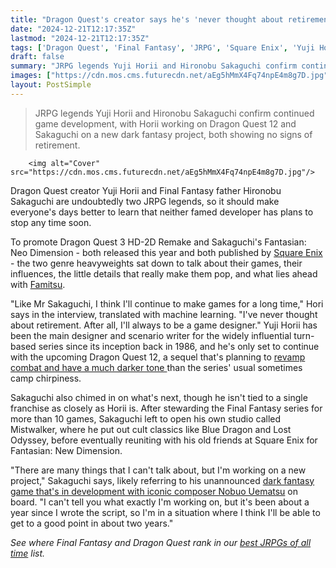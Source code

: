 ```yaml
---
title: "Dragon Quest's creator says he's 'never thought about retirement,' while Final Fantasy's father reveals his next script is complete"
date: "2024-12-21T12:17:35Z"
lastmod: "2024-12-21T12:17:35Z"
tags: ['Dragon Quest', 'Final Fantasy', 'JRPG', 'Square Enix', 'Yuji Horii', 'Hironobu Sakaguchi', 'Game Development', 'Industry News']
draft: false
summary: "JRPG legends Yuji Horii and Hironobu Sakaguchi confirm continued game development, with Horii working on Dragon Quest 12 and Sakaguchi on a new dark fantasy project,  both showing no signs of retirement."
images: ["https://cdn.mos.cms.futurecdn.net/aEg5hMmX4Fq74npE4m8g7D.jpg"]
layout: PostSimple
---
```

> JRPG legends Yuji Horii and Hironobu Sakaguchi confirm continued game development, with Horii working on Dragon Quest 12 and Sakaguchi on a new dark fantasy project,  both showing no signs of retirement.


        <img alt="Cover" src="https://cdn.mos.cms.futurecdn.net/aEg5hMmX4Fq74npE4m8g7D.jpg"/>
        
Dragon Quest creator Yuji Horii and Final Fantasy father Hironobu Sakaguchi are undoubtedly two JRPG legends, so it should make everyone's days better to learn that neither famed developer has plans to stop any time soon. 

To promote Dragon Quest 3 HD-2D Remake and Sakaguchi's Fantasian: Neo Dimension - both released this year and both published by [Square Enix](https://www.gamesradar.com/tag/square_enix/) - the two genre heavyweights sat down to talk about their games, their influences, the little details that really make them pop, and what lies ahead with [Famitsu](https://www.famitsu.com/article/202412/27873). 

"Like Mr Sakaguchi, I think I'll continue to make games for a long time," Hori says in the interview, translated with machine learning. "I've never thought about retirement. After all, I'll always to be a game designer." Yuji Horii has been the main designer and scenario writer for the widely influential turn-based series since its inception back in 1986, and he's only set to continue with the upcoming Dragon Quest 12, a sequel that's planning to [revamp combat and have a much darker tone ](https://www.gamesradar.com/dragon-quest-12-the-flames-of-fate-will-change-combat-and-have-a-darker-tone/)than the series' usual sometimes camp chirpiness. 

Sakaguchi also chimed in on what's next, though he isn't tied to a single franchise as closely as Horii is. After stewarding the Final Fantasy series for more than 10 games, Sakaguchi left to open his own studio called Mistwalker, where he put out cult classics like Blue Dragon and Lost Odyssey, before eventually reuniting with his old friends at Square Enix for Fantasian: New Dimension.

"There are many things that I can't talk about, but I'm working on a new project," Sakaguchi says, likely referring to his unannounced [dark fantasy game that's in development with iconic composer Nobuo Uematsu](https://www.gamesradar.com/games/final-fantasy/final-fantasy-creator-hironobu-sakaguchi-reportedly-reuniting-once-more-with-jrpg-legend-nobuo-uematsu-on-a-new-unnamed-game-38-years-after-their-first-collaboration/) on board. "I can't tell you what exactly I'm working on, but it's been about a year since I wrote the script, so I'm in a situation where I think I'll be able to get to a good point in about two years."

*See where Final Fantasy and Dragon Quest rank in our *[<em>best JRPGs of all time</em>](https://www.gamesradar.com/best-jrpgs/)* list.* 
        